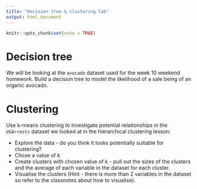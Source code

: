 ```yaml
---
title: "Decision tree & clustering lab"
output: html_document
---
```


```r
knitr::opts_chunk$set(echo = TRUE)
```


# Decision tree
We will be looking at the `avocado` dataset used for the week 10 weekend homework. Build a decision tree to model the likelihood of a sale being of an organic avocado.

# Clustering 
Use k-means clustering to investigate potential relationships in the `USArrests` dataset we looked at in the hierarchical clustering lesson: 

  * Explore the data - do you think it looks potentially suitable for clustering?
  * Chose a value of k
  * Create clusters with chosen value of k - pull out the sizes of the clusters and the average of each variable in the dataset for each cluster.
  * Visualise the clusters (Hint - there is more than 2 variables in the dataset so refer to the classnotes about how to visualise). 


